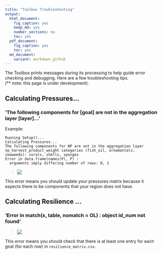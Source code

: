 ```yaml
---
title: "Toolbox Troubleshooting"
output: 
  html_document:
    fig_caption: yes
    keep_md: yes
    number_sections: no
    toc: yes
  pdf_document: 
    fig_caption: yes
    toc: yes
  md_document:
    variant: markdown_github
---
```


The Toolbox prints messages during its processing to help guide error checking and debugging. Here are a few troubleshooting tips.  
(\*\* note: this page is under development).

## Calculating Pressures...

### 'The following components for [goal] are not in the aggregation layer [layer]...'

Example:
```
Running Setup()...
Calculating Pressures...
The following components for NP are not in the aggregation layer np_harvest_product_weight categories (fish_oil, ornamentals, seaweeds): corals, shells, sponges
Error in data.frame(names(P), P) : 
  arguments imply differing number of rows: 0, 1
```  
  
  > ![](zfig_tblshoot_pressures.png)  
  
This error means you should update your pressures matrix because it expects there to be components that your region does not have.

## Calculating Resilience ... 

### 'Error in match(x, table, nomatch = OL) : object id_num not found'

  > ![](xfig_error_resil_mtx.png)  

This error means you should check that there is at least one entry for each goal (for each row) in `resilience_matrix.csv`.